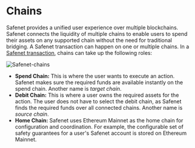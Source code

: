 # Chains

Safenet provides a unified user experience over multiple blockchains.
Safenet connects the liquidity of multiple chains to enable users to spend their assets on any supported chain without the need for traditional bridging.
A Safenet transaction can happen on one or multiple chains.
In a [Safenet transaction](./safenet-transaction.mdx), chains can take up the following roles:

![Safenet-chains](../../assets/safenet-chains.png)


- **Spend Chain:** This is where the user wants to execute an action.
Safenet makes sure the required funds are available instantly on the spend chain.
Another name is *target chain*.
- **Debit Chain:** This is where a user owns the required assets for the action.
The user does not have to select the debit chain, as Safenet finds the required funds over all connected chains.
Another name is *source chain*.
- **Home Chain:** Safenet uses Ethereum Mainnet as the home chain for configuration and coordination.
For example, the configurable set of safety guarantees for a user's Safenet account is stored on Ethereum Mainnet.